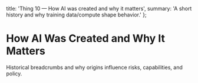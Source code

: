   title: 'Thing 10 — How AI was created and why it matters',
  summary: 'A short history and why training data/compute shape behavior.'
};

# How AI Was Created and Why It Matters

Historical breadcrumbs and why origins influence risks, capabilities, and policy.

